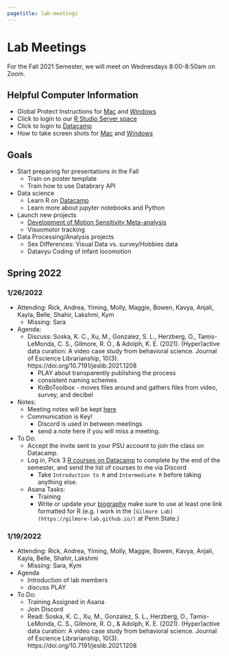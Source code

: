 ```yaml
---
pagetitle: lab-meetings
---
```


# Lab Meetings

For the Fall 2021 Semester, we will meet on Wednesdays 8:00-8:50am on Zoom.

## Helpful Computer Information

- Global Protect Instructions for [Mac](https://ithelp.ssri.psu.edu/penn-state-vpn-mac) and [Windows ](https://ithelp.ssri.psu.edu/penn-state-vpn)
- Click to login to our [R Studio Server space](https://rstudio.tlt.psu.edu/s/e40b8122db8f5ab27456f/)
- Click to login to [Datacamp](https://www.datacamp.com/)
- How to take screen shots for [Mac](https://support.apple.com/en-us/HT201361) and [Windows](https://www.howtogeek.com/226280/how-to-take-screenshots-in-windows-10/)

## Goals

- Start preparing for presentations in the Fall  
    - Train on poster template
    - Train how to use Databrary API
- Data science
    - Learn R on [Datacamp](https://www.datacamp.com/)
    - Learn more about jupyter notebooks and Python
- Launch new projects
    - [Development of Motion Sensitivity Meta-analysis](https://github.com/gilmore-lab/motion-metaanalysis)
    - Visuomotor tracking
- Data Processing/Analysis projects
    - Sex Differences: Visual Data vs. survey/Hobbies data
    - Datavyu Coding of infant locomotion
    
## Spring 2022

### 1/26/2022


- Attending: Rick, Andrea, Yiming, Molly, Maggie, Bowen, Kavya, Anjali, Kayla, Belle, Shahir, Lakshmi, Kym
  - Missing: Sara
  
- Agenda:
  - Discuss: Soska, K. C., Xu, M., Gonzalez, S. L., Herzberg, O., Tamis-LeMonda, C. S., Gilmore, R. O., & Adolph, K. E. (2021). (Hyper)active data curation: A video case study from behavioral science. Journal of Escience Librarianship, 10(3). https://doi.org/10.7191/jeslib.2021.1208
    - PLAY about transparently publishing the process 
    - consistent naming schemes 
    - KoBoToolbox - moves files around and gathers files from video, survey, and decibel
    
- Notes:
  - Meeting notes will be kept [here](https://gilmore-lab.github.io/lab-meetings.html)
  - Communication is Key!
    - Discord is used in between meetings
    - send a note here if you will miss a meeting.

- To Do:
  - Accept the invite sent to your PSU account to join the class on Datacamp.
  - Log in, Pick 3 [R courses on Datacamp](https://app.datacamp.com/learn/courses?technologies=R) to complete by the end of the semester, and send the list of courses to me via Discord
    - Take `Introduction to R` and `Intermediate R` before taking anything else.
  - Asana Tasks:
    - Training
    - Write or update your [biography](https://gilmore-lab.github.io/who-we-are.html) make sure to use at least one link formatted for R (e.g. I work in the `[Gilmore Lab](https://gilmore-lab.github.io/)` at Penn State.)


### 1/19/2022

- Attending: Rick, Andrea, Yiming, Molly, Maggie, Bowen, Kavya, Anjali, Kayla, Belle, Shahir, Lakshmi
  - Missing: Sara, Kym
- Agenda
  - Introduction of lab members
  - discuss PLAY

- To Do:
  - Training Assigned in Asana
  - Join Discord
  - Read: Soska, K. C., Xu, M., Gonzalez, S. L., Herzberg, O., Tamis-LeMonda, C. S., Gilmore, R. O., & Adolph, K. E. (2021). (Hyper)active data curation: A video case study from behavioral science. Journal of Escience Librarianship, 10(3). https://doi.org/10.7191/jeslib.2021.1208 



